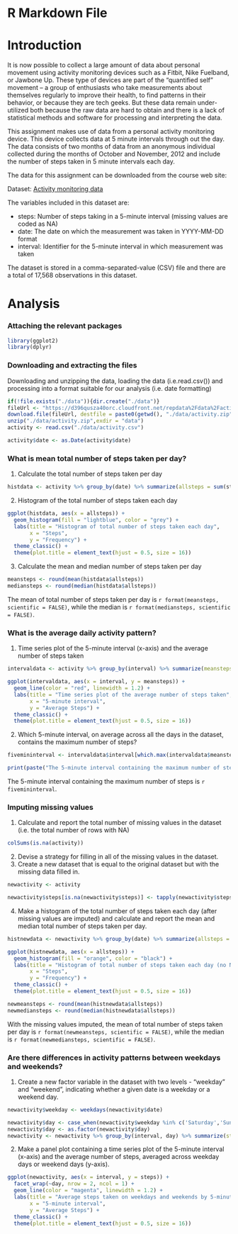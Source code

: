 R Markdown File
===================

# Introduction

It is now possible to collect a large amount of data about personal movement using activity monitoring devices such as a Fitbit, Nike Fuelband, or Jawbone Up. These type of devices are part of the “quantified self” movement – a group of enthusiasts who take measurements about themselves regularly to improve their health, to find patterns in their behavior, or because they are tech geeks. But these data remain under-utilized both because the raw data are hard to obtain and there is a lack of statistical methods and software for processing and interpreting the data.

This assignment makes use of data from a personal activity monitoring device. This device collects data at 5 minute intervals through out the day. The data consists of two months of data from an anonymous individual collected during the months of October and November, 2012 and include the number of steps taken in 5 minute intervals each day.

The data for this assignment can be downloaded from the course web site:

Dataset: [Activity monitoring data](https://d396qusza40orc.cloudfront.net/repdata%2Fdata%2Factivity.zip)

The variables included in this dataset are:

* steps: Number of steps taking in a 5-minute interval (missing values are coded as NA)
* date: The date on which the measurement was taken in YYYY-MM-DD format
* interval: Identifier for the 5-minute interval in which measurement was taken

The dataset is stored in a comma-separated-value (CSV) file and there are a total of 17,568 observations in this dataset.

# Analysis

### Attaching the relevant packages

```r
library(ggplot2)
library(dplyr)
```

### Downloading and extracting the files

Downloading and unzipping the data, loading the data (i.e.read.csv()) and processing into a format suitable for our analysis (i.e. date formatting)
```r

if(!file.exists("./data")){dir.create("./data")}
fileUrl <- "https://d396qusza40orc.cloudfront.net/repdata%2Fdata%2Factivity.zip"
download.file(fileUrl, destfile = paste0(getwd(), "./data/activity.zip"), method = "libcurl")
unzip("./data/activity.zip",exdir = "data")
activity <- read.csv("./data/activity.csv")

activity$date <- as.Date(activity$date)

```

### What is mean total number of steps taken per day?

1. Calculate the total number of steps taken per day

```r

histdata <- activity %>% group_by(date) %>% summarize(allsteps = sum(steps, na.rm = TRUE))

```

2. Histogram of the total number of steps taken each day

```r

ggplot(histdata, aes(x = allsteps)) +
  geom_histogram(fill = "lightblue", color = "grey") +
  labs(title = "Histogram of total number of steps taken each day",
       x = "Steps",
       y = "Frequency") +
  theme_classic() +
  theme(plot.title = element_text(hjust = 0.5, size = 16))

```

3. Calculate the mean and median number of steps taken per day

```r

meansteps <- round(mean(histdata$allsteps))
mediansteps <- round(median(histdata$allsteps))

```
The mean of total number of steps taken per day is `r format(meansteps, scientific = FALSE)`, while the median is `r format(mediansteps, scientific = FALSE)`.

### What is the average daily activity pattern?

1. Time series plot of the 5-minute interval (x-axis) and the average number of steps taken

```r

intervaldata <- activity %>% group_by(interval) %>% summarize(meansteps = mean(steps, na.rm = TRUE))

ggplot(intervaldata, aes(x = interval, y = meansteps)) +
  geom_line(color = "red", linewidth = 1.2) +
  labs(title = "Time series plot of the average number of steps taken",
       x = "5-minute interval",
       y = "Average Steps") +
  theme_classic() +
  theme(plot.title = element_text(hjust = 0.5, size = 16))

```

2. Which 5-minute interval, on average across all the days in the dataset, contains the maximum number of steps?

```r

fivemininterval <- intervaldata$interval[which.max(intervaldata$meansteps)]

print(paste("The 5-minute interval containing the maximum number of steps is", fivemininterval))

```
The 5-minute interval containing the maximum number of steps is `r fivemininterval`.

### Imputing missing values

1. Calculate and report the total number of missing values in the dataset (i.e. the total number of rows with NA)

```r

colSums(is.na(activity))

```

2. Devise a strategy for filling in all of the missing values in the dataset. 
3. Create a new dataset that is equal to the original dataset but with the missing data filled in.

```r

newactivity <- activity

newactivity$steps[is.na(newactivity$steps)] <- tapply(newactivity$steps,newactivity$interval, mean, na.rm = TRUE)

```

4. Make a histogram of the total number of steps taken each day (after missing values are imputed) and calculate and report the mean and median total number of steps taken per day.

```r

histnewdata <- newactivity %>% group_by(date) %>% summarize(allsteps = sum(steps, na.rm = TRUE))

ggplot(histnewdata, aes(x = allsteps)) +
  geom_histogram(fill = "orange", color = "black") +
  labs(title = "Histogram of total number of steps taken each day (no NA)",
       x = "Steps",
       y = "Frequency") +
  theme_classic() +
  theme(plot.title = element_text(hjust = 0.5, size = 16))

```

```r
newmeansteps <- round(mean(histnewdata$allsteps))
newmediansteps <- round(median(histnewdata$allsteps))

```
With the missing values imputed, the mean of total number of steps taken per day is `r format(newmeansteps, scientific = FALSE)`, while the median is `r format(newmediansteps, scientific = FALSE)`.

### Are there differences in activity patterns between weekdays and weekends?

1. Create a new factor variable in the dataset with two levels - "weekday" and "weekend", indicating whether a given date is a weekday or a weekend day.

```r
newactivity$weekday <- weekdays(newactivity$date)

newactivity$day <- case_when(newactivity$weekday %in% c('Saturday','Sunday') ~ 'Weekend', TRUE ~ 'Weekday')
newactivity$day <- as.factor(newactivity$day)
newactivity <- newactivity %>% group_by(interval, day) %>% summarize(steps = mean(steps))

```

2. Make a panel plot containing a time series plot of the 5-minute interval (x-axis) and the average number of steps, averaged across weekday days or weekend days (y-axis).

```r

ggplot(newactivity, aes(x = interval, y = steps)) +
  facet_wrap(~day, nrow = 2, ncol = 1) +
  geom_line(color = "magenta", linewidth = 1.2) +
  labs(title = "Average steps taken on weekdays and weekends by 5-minute interval",
       x = "5-minute interval",
       y = "Average Steps") +
  theme_classic() +
  theme(plot.title = element_text(hjust = 0.5, size = 16))

```